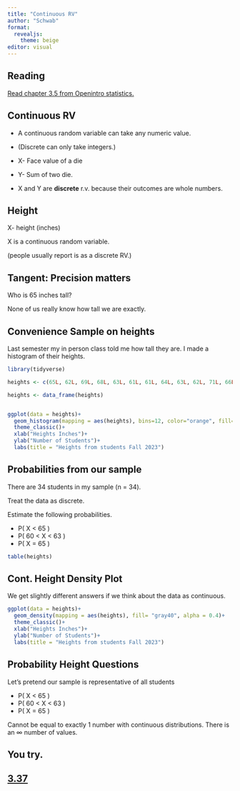```yaml
---
title: "Continuous RV"
author: "Schwab"
format: 
  revealjs:
    theme: beige
editor: visual
---
```


## Reading

[Read chapter 3.5 from Openintro statistics.](/2019.openintro.statistics.pdf)

## Continuous RV

::: incremental
-   A continuous random variable can take any numeric value.

-   (Discrete can only take integers.)

-   X- Face value of a die

-   Y- Sum of two die.

-   X and Y are **discrete** r.v. because their outcomes are whole numbers.
:::

## Height

X- height (inches)

X is a continuous random variable.

(people usually report is as a discrete RV.)

## Tangent: Precision matters

Who is 65 inches tall?

None of us really know how tall we are exactly.

## Convenience Sample on heights

Last semester my in person class told me how tall they are. I made a histogram of their heights.

```r
library(tidyverse)

heights <- c(65L, 62L, 69L, 68L, 63L, 61L, 61L, 64L, 63L, 62L, 71L, 66L, 63L, 68L, 67L, 70L, 65L, 61L, 64L, 69L, 67L, 67L, 70L, 64L, 61L, 64L, 64L, 69L, 69L, 59L, 63L, 66L, 64L, 62L)

heights <- data_frame(heights)


ggplot(data = heights)+
  geom_histogram(mapping = aes(heights), bins=12, color="orange", fill= "gray40")+
  theme_classic()+
  xlab("Heights Inches")+
  ylab("Number of Students")+
  labs(title = "Heights from students Fall 2023")
```

## Probabilities from our sample

There are 34 students in my sample (n = 34).

Treat the data as discrete.

::: incremental
Estimate the following probabilities.

-   P( X \< 65 )
-   P( 60 \< X \< 63 )
-   P( X = 65 )
:::

```r
table(heights)
```

## Cont. Height Density Plot

We get slightly different answers if we think about the data as continuous.

```r

ggplot(data = heights)+
  geom_density(mapping = aes(heights), fill= "gray40", alpha = 0.4)+
  theme_classic()+
  xlab("Heights Inches")+
  ylab("Number of Students")+
  labs(title = "Heights from students Fall 2023")

```

## Probability Height Questions

Let's pretend our sample is representative of all students

::: incremental
-   P( X \< 65 )
-   P( 60 \< X \< 63 )
-   P( X = 65 )

Cannot be equal to exactly 1 number with continuous distributions. There is an $\infty$ number of values.
:::

## You try.

## [3.37](https://www.biostat.jhsph.edu/~iruczins/teaching/books/2019.openintro.statistics.pdf#chapter.3)
